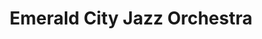 ---
title: Emerald City Jazz Orchestra
slug: emerald-city-jazz-orchestra-01222025
startDate: 2025-01-22T20:00:00.000
endDate: 2025-01-22T22:30:00
location: Aurora Borealis
url: https://borealisonaurora.com/event/emerald-city-jazz-orchestra-2/
---